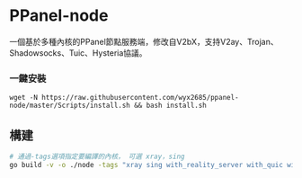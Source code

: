 # PPanel-node

一個基於多種內核的PPanel節點服務端，修改自V2bX，支持V2ay、Trojan、Shadowsocks、Tuic、Hysteria協議。

### 一鍵安裝

```
wget -N https://raw.githubusercontent.com/wyx2685/ppanel-node/master/Scripts/install.sh && bash install.sh
```

## 構建

```bash
# 通過-tags選項指定要編譯的內核， 可選 xray，sing
go build -v -o ./node -tags "xray sing with_reality_server with_quic with_grpc with_utls with_wireguard with_acme" -trimpath -ldflags "-s -w -buildid="
```



<Giscus />
